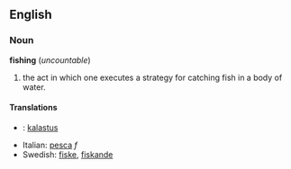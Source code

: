 ==English==
===Noun===
'''fishing''' (''uncountable'')

#the act in which one executes a strategy for catching fish in a body of water.

====Translations====
*{{fi}}: [[kalastus]]
*Italian: [[pesca]] ''f''
*Swedish: [[fiske]], [[fiskande]]
